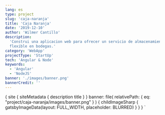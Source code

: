 ```yaml
---
lang: es
type: project
slug: 'caja-naranja'
title: 'Caja Naranja'
date: '2019-12-10'
author: 'Wilmer Cantillo'
description:
  'Construi una aplicacion web para ofrecer un servicio de almacenamiento
  flexible en bodegas.'
category: 'WebApp'
projectType: 'StartUp'
tech: 'Angular & Node'
keywords:
  - 'Angular'
  - 'NodeJS'
banner: './images/banner.png'
bannerCredit: ''
---
```


  {
    site {
      siteMetadata {
        description
        title
      }
    }
    banner: file(
      relativePath: { eq: "project/caja-naranja/images/banner.png" }
    ) {
      childImageSharp {
        gatsbyImageData(layout: FULL_WIDTH, placeholder: BLURRED)
      }
    }
  }
`
